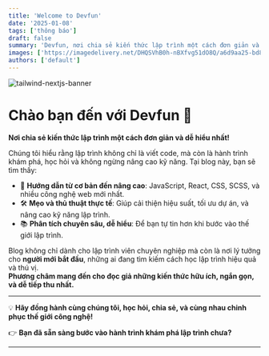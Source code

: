```yaml
---
title: 'Welcome to Devfun'
date: '2025-01-08'
tags: ['thông báo']
draft: false
summary: 'Devfun, nơi chia sẻ kiến thức lập trình một cách đơn giản và dễ hiểu nhất!'
images: ['https://imagedelivery.net/DHQSVhB0h-nBXfvg51dO8Q/a6d9aa25-bd8e-4870-88bd-9ffb23f74e00/public']
authors: ['default']
---
```


![tailwind-nextjs-banner](https://imagedelivery.net/DHQSVhB0h-nBXfvg51dO8Q/709d340a-1bbd-4c7e-f24a-3dd12c27ab00/public)

# Chào bạn đến với Devfun 🎉   

**Nơi chia sẻ kiến thức lập trình một cách đơn giản và dễ hiểu nhất!**  

Chúng tôi hiểu rằng lập trình không chỉ là viết code, mà còn là hành trình khám phá, học hỏi và không ngừng nâng cao kỹ năng. Tại blog này, bạn sẽ tìm thấy:  

- 🌟 **Hướng dẫn từ cơ bản đến nâng cao**: JavaScript, React, CSS, SCSS, và nhiều công nghệ web mới nhất.  
- 🛠️ **Mẹo và thủ thuật thực tế**: Giúp cải thiện hiệu suất, tối ưu dự án, và nâng cao kỹ năng lập trình.  
- 📚 **Phân tích chuyên sâu, dễ hiểu**: Để bạn tự tin hơn khi bước vào thế giới lập trình.  

Blog không chỉ dành cho lập trình viên chuyên nghiệp mà còn là nơi lý tưởng cho **người mới bắt đầu**, những ai đang tìm kiếm cách học lập trình hiệu quả và thú vị.  
**Phương châm mang đến cho đọc giả những kiến thức hữu ích, ngắn gọn, và dễ tiếp thu nhất.**  

---

💡 **Hãy đồng hành cùng chúng tôi, học hỏi, chia sẻ, và cùng nhau chinh phục thế giới công nghệ!**  

👉 **Bạn đã sẵn sàng bước vào hành trình khám phá lập trình chưa?**

---
